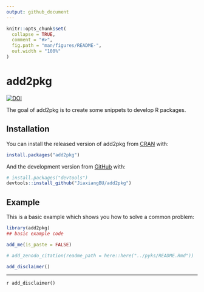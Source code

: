 ```yaml
---
output: github_document
---
```


<!-- README.md is generated from README.Rmd. Please edit that file -->

```r
knitr::opts_chunk$set(
  collapse = TRUE,
  comment = "#>",
  fig.path = "man/figures/README-",
  out.width = "100%"
)
```
# add2pkg

<!-- badges: start -->
[![DOI](https://zenodo.org/badge/198092416.svg)](https://zenodo.org/badge/latestdoi/198092416)
<!-- badges: end -->

The goal of add2pkg is to create some snippets to develop R packages.

## Installation

You can install the released version of add2pkg from [CRAN](https://CRAN.R-project.org) with:

``` r
install.packages("add2pkg")
```

And the development version from [GitHub](https://github.com/) with:

``` r
# install.packages("devtools")
devtools::install_github("JiaxiangBU/add2pkg")
```
## Example

This is a basic example which shows you how to solve a common problem:

```r
library(add2pkg)
## basic example code
```

```r
add_me(is_paste = FALSE)
```

```r
# add_zenodo_citation(readme_path = here::here("../pyks/README.Rmd"))
```

```r
add_disclaimer()
```

***

`r add_disclaimer()`
